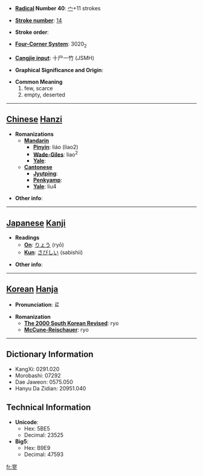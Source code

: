 * '''[[Wiktionary:Chinese radical index| Radical]] Number 40''': [[Wiktionary:Chinese radical index 宀|宀]]+11 strokes

* '''[[Wiktionary:Chinese total strokes index|Stroke number]]''': [[Wiktionary:Chinese total strokes index 14|14]]

* '''Stroke order''': 

* '''[[Wiktionary:Chinese four corner index|Four-Corner System]]''': 3020<sub>2</sub>

* '''[[Wiktionary:Chinese Cangjie index|Cangjie input]]''': 十尸一竹 (JSMH)

* '''Graphical Significance and Origin''': 

* '''Common Meaning'''
*#few, scarce
*# empty, deserted


----

== [[Chinese]] [[Hanzi]] ==

* '''Romanizations'''
** '''[[Mandarin]]'''
*** '''[[Pinyin]]''': liáo (liao2)
*** '''[[Wade-Giles]]''': liao<sup>2</sup>
*** '''[[Yale]]''': 
** '''[[Cantonese]]'''
*** '''[[Jyutping]]''':
*** '''[[Penkyamp]]''': 
*** '''[[Yale]]''': liu4

* '''Other info''': 

----

== [[Japanese]] [[Kanji]] ==

* '''Readings'''
** '''[[On]]''': [[りょう]] (ryō)
** '''[[Kun]]''': [[さびしい]] (sabishii)

* '''Other info''':  

----

== [[Korean]] [[Hanja]] ==

* '''Pronunciation''': 료

* '''Romanization'''
** '''[[The 2000 South Korean Revised Romanization|The 2000 South Korean Revised]]''': ryo
** '''[[McCune-Reischauer]]''': ryo

----

== Dictionary Information ==

* KangXi: 0291.020
* Morobashi: 07292
* Dae Jaweon: 0575.050
* Hanyu Da Zidian: 20951.040

== Technical Information ==

* '''Unicode''':
** Hex: 5BE5
** Decimal: 23525
* '''Big5''':
** Hex: B9E9
** Decimal: 47593

[[fr:寥]]